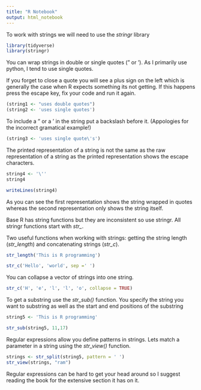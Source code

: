 ```yaml
---
title: "R Notebook"
output: html_notebook
---
```


To work with strings we will need to use the *stringr* library

```r
library(tidyverse)
library(stringr)
```

You can wrap strings in double or single quotes (" or '). As I primarily use python, I tend to use single quotes.

If you forget to close a quote you will see a plus sign on the left which is generally the case when R expects something its not getting. If this happens press the escape key, fix your code and run it again.

```r
(string1 <- "uses double quotes")
(string2 <- 'uses single quotes')
```

To include a " or a ' in the string put a backslash before it. (Appologies for the incorrect gramatical example!)

```r
(string3 <- 'uses single quote\'s')
```

The printed representation of a string is not the same as the raw representation of a string as the printed representation shows the escape characters.

```r
string4 <- '\''
string4

writeLines(string4)
```

As you can see the first representation shows the string wrapped in quotes whereas the second representation only shows the string itself.

Base R has string functions but they are inconsistent so use stringr. All stringr functions start with *str_*.

Two useful functions when working with strings: getting the string length (*str_length*) and concatenating strings (*str_c*).

```r
str_length('This is R programming')

str_c('Hello', 'world', sep =' ')
```

You can collapse a vector of strings into one string.

```r
str_c('H', 'e', 'l', 'l', 'o', collapse = TRUE)
```

To get a substring use the *str_sub()* function. You specify the string you want to substring as well as the start and end positions of the substring

```r
string5 <- 'This is R programming'

str_sub(string5, 11,17)
```

Regular expressions allow you define patterns in strings. Lets match a parameter in a string using the *str_view()* function.

```r
strings <- str_split(string5, pattern = ' ')
str_view(strings, "ram")
```

Regular expressions can be hard to get your head around so I suggest reading the book for the extensive section it has on it.

```r

```



```r

```



```r

```



```r

```


